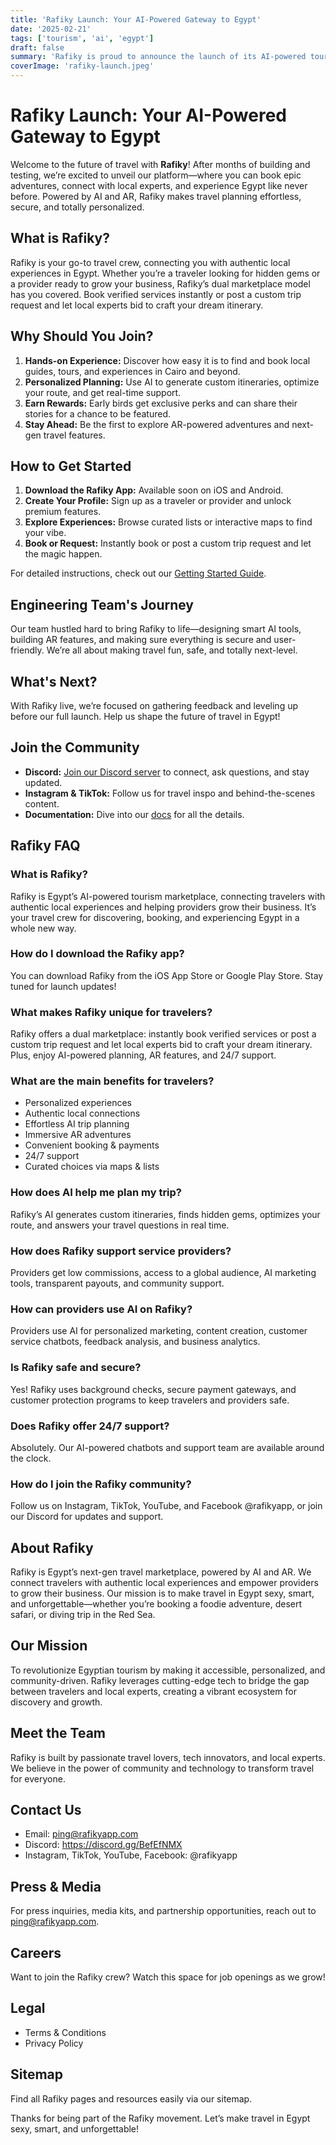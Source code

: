 ```yaml
---
title: 'Rafiky Launch: Your AI-Powered Gateway to Egypt'
date: '2025-02-21'
tags: ['tourism', 'ai', 'egypt']
draft: false
summary: 'Rafiky is proud to announce the launch of its AI-powered tourism marketplace, offering travelers and providers a seamless, secure, and immersive way to experience Egypt. Join us to discover authentic adventures, book with confidence, and help shape the future of travel.'
coverImage: 'rafiky-launch.jpeg'
---
```


# Rafiky Launch: Your AI-Powered Gateway to Egypt

Welcome to the future of travel with **Rafiky**! After months of building and testing, we’re excited to unveil our platform—where you can book epic adventures, connect with local experts, and experience Egypt like never before. Powered by AI and AR, Rafiky makes travel planning effortless, secure, and totally personalized.

## What is Rafiky?

Rafiky is your go-to travel crew, connecting you with authentic local experiences in Egypt. Whether you’re a traveler looking for hidden gems or a provider ready to grow your business, Rafiky’s dual marketplace model has you covered. Book verified services instantly or post a custom trip request and let local experts bid to craft your dream itinerary.

## Why Should You Join?

1. **Hands-on Experience:** Discover how easy it is to find and book local guides, tours, and experiences in Cairo and beyond.
2. **Personalized Planning:** Use AI to generate custom itineraries, optimize your route, and get real-time support.
3. **Earn Rewards:** Early birds get exclusive perks and can share their stories for a chance to be featured.
4. **Stay Ahead:** Be the first to explore AR-powered adventures and next-gen travel features.

## How to Get Started

1. **Download the Rafiky App:** Available soon on iOS and Android.
2. **Create Your Profile:** Sign up as a traveler or provider and unlock premium features.
3. **Explore Experiences:** Browse curated lists or interactive maps to find your vibe.
4. **Book or Request:** Instantly book or post a custom trip request and let the magic happen.

For detailed instructions, check out our [Getting Started Guide](https://rafikyapp.com/docs/get-started).

## Engineering Team's Journey

Our team hustled hard to bring Rafiky to life—designing smart AI tools, building AR features, and making sure everything is secure and user-friendly. We’re all about making travel fun, safe, and totally next-level.

## What's Next?

With Rafiky live, we’re focused on gathering feedback and leveling up before our full launch. Help us shape the future of travel in Egypt!

## Join the Community

- **Discord:** [Join our Discord server](https://discord.gg/BefEfNMX) to connect, ask questions, and stay updated.
- **Instagram & TikTok:** Follow us for travel inspo and behind-the-scenes content.
- **Documentation:** Dive into our [docs](https://rafikyapp.com/docs) for all the details.

## Rafiky FAQ

### What is Rafiky?

Rafiky is Egypt’s AI-powered tourism marketplace, connecting travelers with authentic local experiences and helping providers grow their business. It’s your travel crew for discovering, booking, and experiencing Egypt in a whole new way.

### How do I download the Rafiky app?

You can download Rafiky from the iOS App Store or Google Play Store. Stay tuned for launch updates!

### What makes Rafiky unique for travelers?

Rafiky offers a dual marketplace: instantly book verified services or post a custom trip request and let local experts bid to craft your dream itinerary. Plus, enjoy AI-powered planning, AR features, and 24/7 support.

### What are the main benefits for travelers?

- Personalized experiences
- Authentic local connections
- Effortless AI trip planning
- Immersive AR adventures
- Convenient booking & payments
- 24/7 support
- Curated choices via maps & lists

### How does AI help me plan my trip?

Rafiky’s AI generates custom itineraries, finds hidden gems, optimizes your route, and answers your travel questions in real time.

### How does Rafiky support service providers?

Providers get low commissions, access to a global audience, AI marketing tools, transparent payouts, and community support.

### How can providers use AI on Rafiky?

Providers use AI for personalized marketing, content creation, customer service chatbots, feedback analysis, and business analytics.

### Is Rafiky safe and secure?

Yes! Rafiky uses background checks, secure payment gateways, and customer protection programs to keep travelers and providers safe.

### Does Rafiky offer 24/7 support?

Absolutely. Our AI-powered chatbots and support team are available around the clock.

### How do I join the Rafiky community?

Follow us on Instagram, TikTok, YouTube, and Facebook @rafikyapp, or join our Discord for updates and support.

## About Rafiky

Rafiky is Egypt’s next-gen travel marketplace, powered by AI and AR. We connect travelers with authentic local experiences and empower providers to grow their business. Our mission is to make travel in Egypt sexy, smart, and unforgettable—whether you’re booking a foodie adventure, desert safari, or diving trip in the Red Sea.

## Our Mission

To revolutionize Egyptian tourism by making it accessible, personalized, and community-driven. Rafiky leverages cutting-edge tech to bridge the gap between travelers and local experts, creating a vibrant ecosystem for discovery and growth.

## Meet the Team

Rafiky is built by passionate travel lovers, tech innovators, and local experts. We believe in the power of community and technology to transform travel for everyone.

## Contact Us

- Email: ping@rafikyapp.com
- Discord: https://discord.gg/BefEfNMX
- Instagram, TikTok, YouTube, Facebook: @rafikyapp

## Press & Media

For press inquiries, media kits, and partnership opportunities, reach out to ping@rafikyapp.com.

## Careers

Want to join the Rafiky crew? Watch this space for job openings as we grow!

## Legal

- Terms & Conditions
- Privacy Policy

## Sitemap

Find all Rafiky pages and resources easily via our sitemap.

Thanks for being part of the Rafiky movement. Let’s make travel in Egypt sexy, smart, and unforgettable!
